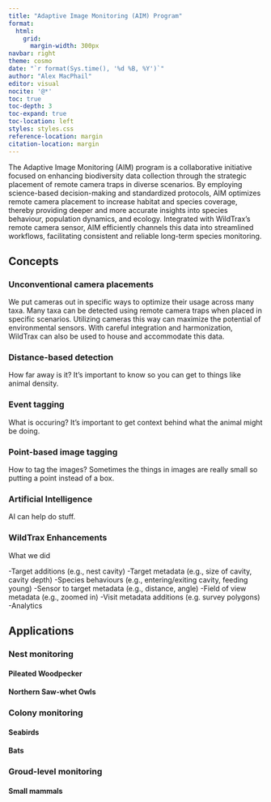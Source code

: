 ```yaml
---
title: "Adaptive Image Monitoring (AIM) Program"
format:
  html:
    grid:
      margin-width: 300px
navbar: right
theme: cosmo
date: "`r format(Sys.time(), '%d %B, %Y')`"
author: "Alex MacPhail"
editor: visual
nocite: '@*'
toc: true
toc-depth: 3
toc-expand: true
toc-location: left
styles: styles.css
reference-location: margin
citation-location: margin
---
```


The Adaptive Image Monitoring (AIM) program is a collaborative initiative focused on enhancing biodiversity data collection through the strategic placement of remote camera traps in diverse scenarios. By employing science-based decision-making and standardized protocols, AIM optimizes remote camera placement to increase habitat and species coverage, thereby providing deeper and more accurate insights into species behaviour, population dynamics, and ecology. Integrated with WildTrax’s remote camera sensor, AIM efficiently channels this data into streamlined workflows, facilitating consistent and reliable long-term species monitoring.

## Concepts

### Unconventional camera placements

We put cameras out in specific ways to optimize their usage across many taxa. Many taxa can be detected using remote camera traps when placed in specific scenarios. Utilizing cameras this way can maximize the potential of environmental sensors. With careful integration and harmonization, WildTrax can also be used to house and accommodate this data.

### Distance-based detection

How far away is it? It's important to know so you can get to things like animal density.

### Event tagging

What is occuring? It's important to get context behind what the animal might be doing.

### Point-based image tagging

How to tag the images? Sometimes the things in images are really small so putting a point instead of a box.

### Artificial Intelligence

AI can help do stuff.

### WildTrax Enhancements

What we did

-Target additions (e.g., nest cavity) -Target metadata (e.g., size of cavity, cavity depth) -Species behaviours (e.g., entering/exiting cavity, feeding young) -Sensor to target metadata (e.g., distance, angle) -Field of view metadata (e.g., zoomed in) -Visit metadata additions (e.g. survey polygons) -Analytics

## Applications

### Nest monitoring

#### Pileated Woodpecker

#### Northern Saw-whet Owls

### Colony monitoring

#### Seabirds

#### Bats

### Groud-level monitoring

#### Small mammals
